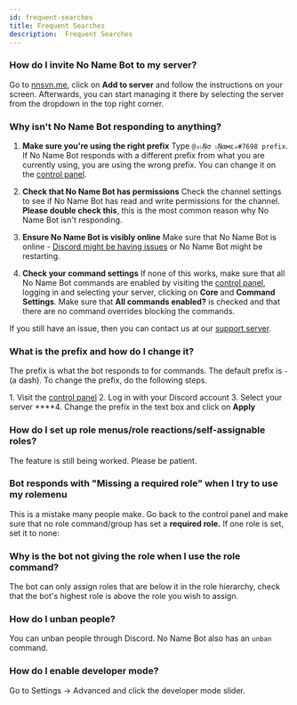 ```yaml
---
id: frequent-searches
title: Frequent Searches
description:  Frequent Searches
---
```


### How do I invite No Name Bot to my server?

Go to [nnsvn.me](https://b.nnsvn.me/), click on **Add to server** and follow the instructions on your screen. Afterwards, you can start managing it there by selecting the server from the dropdown in the top right corner.

### Why isn't No Name Bot responding to anything?

1. **Make sure you're using the right prefix**
   Type `@✰๖ۣۜNσ ๖ۣۜNαмε✰#7698 prefix`. If No Name Bot responds with a different prefix from what you are currently using, you are using the wrong prefix. You can change it on the [control panel](https://bot.nnsvn.me/dashboard).

2. **Check that No Name Bot has permissions**
   Check the channel settings to see if No Name Bot has read and write permissions for the channel. **Please double check this**, this is the most common reason why No Name Bot isn't responding.

3. **Ensure No Name Bot is visibly online**
   Make sure that No Name Bot is online - [Discord might be having issues](https://status.discordapp.com/) or No Name Bot might be restarting.

4. **Check your command settings**
   If none of this works, make sure that all No Name Bot commands are enabled by visiting the [control panel](https://yagpdb.xyz/), logging in and selecting your server, clicking on **Core** and **Command Settings**. Make sure that **All commands enabled?** is checked and that there are no command overrides blocking the commands.

If you still have an issue, then you can contact us at our [support server](https://bot.nnsvn.me/discord).

### What is the prefix and how do I change it?

The prefix is what the bot responds to for commands. The default prefix is `-` (a dash). To change the prefix, do the following steps.

1\. Visit the [control panel](https://b.nnsvn.me/dashboard)
2\. Log in with your Discord account
3\. Select your server
****4. Change the prefix in the text box and click on **Apply**

### How do I set up role menus/role reactions/self-assignable roles?

The feature is still being worked. Please be patient.

### Bot responds with "Missing a required role" when I try to use my rolemenu

This is a mistake many people make. Go back to the control panel and make sure that no role command/group has set a **required role.** If one role is set, set it to none:

### Why is the bot not giving the role when I use the role command?

The bot can only assign roles that are below it in the role hierarchy, check that the bot's highest role is above the role you wish to assign.

### How do I unban people?

You can unban people through Discord. No Name Bot also has an `unban` command.

### How do I enable developer mode?

Go to Settings -> Advanced and click the developer mode slider.



